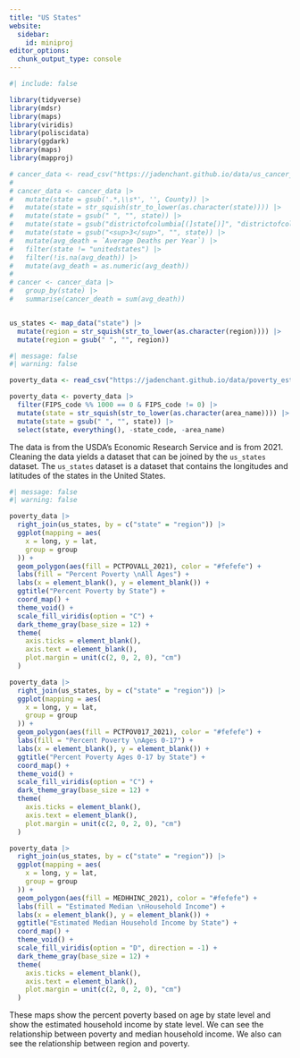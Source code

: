```yaml
---
title: "US States"
website:
  sidebar:
    id: miniproj
editor_options: 
  chunk_output_type: console
---
```


```r
#| include: false

library(tidyverse)
library(mdsr)
library(maps)
library(viridis)
library(poliscidata)
library(ggdark)
library(maps)
library(mapproj)

# cancer_data <- read_csv("https://jadenchant.github.io/data/us_cancer_death.csv")
#
# cancer_data <- cancer_data |>
#   mutate(state = gsub('.*,\\s*', '', County)) |>
#   mutate(state = str_squish(str_to_lower(as.character(state)))) |>
#   mutate(state = gsub(" ", "", state)) |>
#   mutate(state = gsub("districtofcolumbia[(]state[)]", "districtofcolumbia", state)) |>
#   mutate(state = gsub("<sup>3</sup>", "", state)) |>
#   mutate(avg_death = `Average Deaths per Year`) |>
#   filter(state != "unitedstates") |>
#   filter(!is.na(avg_death)) |>
#   mutate(avg_death = as.numeric(avg_death))
#
# cancer <- cancer_data |>
#   group_by(state) |>
#   summarise(cancer_death = sum(avg_death))


us_states <- map_data("state") |>
  mutate(region = str_squish(str_to_lower(as.character(region)))) |>
  mutate(region = gsub(" ", "", region))
```


```r
#| message: false
#| warning: false

poverty_data <- read_csv("https://jadenchant.github.io/data/poverty_estimates.csv")

poverty_data <- poverty_data |>
  filter(FIPS_code %% 1000 == 0 & FIPS_code != 0) |>
  mutate(state = str_squish(str_to_lower(as.character(area_name)))) |>
  mutate(state = gsub(" ", "", state)) |>
  select(state, everything(), -state_code, -area_name)
```

The data is from the USDA's Economic Research Service and is from 2021. Cleaning the data yields a dataset that can be joined by the `us_states` dataset. The `us_states` dataset is a dataset that contains the longitudes and latitudes of the states in the United States. 

```r
#| message: false
#| warning: false

poverty_data |>
  right_join(us_states, by = c("state" = "region")) |>
  ggplot(mapping = aes(
    x = long, y = lat,
    group = group
  )) +
  geom_polygon(aes(fill = PCTPOVALL_2021), color = "#fefefe") +
  labs(fill = "Percent Poverty \nAll Ages") +
  labs(x = element_blank(), y = element_blank()) +
  ggtitle("Percent Poverty by State") +
  coord_map() +
  theme_void() +
  scale_fill_viridis(option = "C") +
  dark_theme_gray(base_size = 12) +
  theme(
    axis.ticks = element_blank(),
    axis.text = element_blank(),
    plot.margin = unit(c(2, 0, 2, 0), "cm")
  )

poverty_data |>
  right_join(us_states, by = c("state" = "region")) |>
  ggplot(mapping = aes(
    x = long, y = lat,
    group = group
  )) +
  geom_polygon(aes(fill = PCTPOV017_2021), color = "#fefefe") +
  labs(fill = "Percent Poverty \nAges 0-17") +
  labs(x = element_blank(), y = element_blank()) +
  ggtitle("Percent Poverty Ages 0-17 by State") +
  coord_map() +
  theme_void() +
  scale_fill_viridis(option = "C") +
  dark_theme_gray(base_size = 12) +
  theme(
    axis.ticks = element_blank(),
    axis.text = element_blank(),
    plot.margin = unit(c(2, 0, 2, 0), "cm")
  )

poverty_data |>
  right_join(us_states, by = c("state" = "region")) |>
  ggplot(mapping = aes(
    x = long, y = lat,
    group = group
  )) +
  geom_polygon(aes(fill = MEDHHINC_2021), color = "#fefefe") +
  labs(fill = "Estimated Median \nHousehold Income") +
  labs(x = element_blank(), y = element_blank()) +
  ggtitle("Estimated Median Household Income by State") +
  coord_map() +
  theme_void() +
  scale_fill_viridis(option = "D", direction = -1) +
  dark_theme_gray(base_size = 12) +
  theme(
    axis.ticks = element_blank(),
    axis.text = element_blank(),
    plot.margin = unit(c(2, 0, 2, 0), "cm")
  )
```

These maps show the percent poverty based on age by state level and show the estimated household income by state level. We can see the relationship between poverty and median household income. We also can see the relationship between region and poverty.
